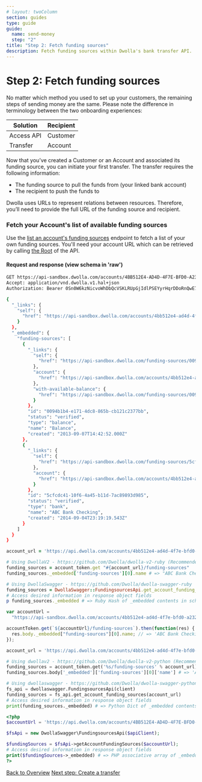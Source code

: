 ```yaml
---
# layout: twoColumn
section: guides
type: guide
guide:
  name: send-money
  step: "2"
title: "Step 2: Fetch funding sources"
description: Fetch funding sources within Dwolla's bank transfer API.
---
```


# Step 2: Fetch funding sources

No matter which method you used to set up your customers, the remaining steps of sending money are the same. Please note the difference in terminology between the two onboarding experiences:

| Solution   | Recipient |
| ---------- | --------- |
| Access API | Customer  |
| Transfer   | Account   |

Now that you’ve created a Customer or an Account and associated its funding source, you can initiate your first transfer. The transfer requires the following information:

- The funding source to pull the funds from (your linked bank account)
- The recipient to push the funds to

Dwolla uses URLs to represent relations between resources. Therefore, you’ll need to provide the full URL of the funding source and recipient.

### Fetch your Account's list of available funding sources

Use the [list an account's funding sources](https://docsv2.dwolla.com/#list-funding-sources-for-an-account) endpoint to fetch a list of your own funding sources. You'll need your account URL which can be retrieved by calling [the Root](https://docsv2.dwolla.com/#root) of the API.

#### Request and response (view schema in 'raw')

```bash
GET https://api-sandbox.dwolla.com/accounts/4BB512E4-AD4D-4F7E-BFD0-A232007F21A1/funding-sources
Accept: application/vnd.dwolla.v1.hal+json
Authorization: Bearer 0Sn0W6kzNicvoWhDbQcVSKLRUpGjIdlPSEYyrHqrDDoRnQwE7Q

{
  "_links": {
    "self": {
      "href": "https://api-sandbox.dwolla.com/accounts/4bb512e4-ad4d-4f7e-bfd0-a232007f21a1/funding-sources"
    }
  },
  "_embedded": {
    "funding-sources": [
      {
        "_links": {
          "self": {
            "href": "https://api-sandbox.dwolla.com/funding-sources/0094b1b4-e171-4dc8-865b-cb121c2377bb"
          },
          "account": {
            "href": "https://api-sandbox.dwolla.com/accounts/4bb512e4-ad4d-4f7e-bfd0-a232007f21a1"
          },
          "with-available-balance": {
            "href": "https://api-sandbox.dwolla.com/funding-sources/0094b1b4-e171-4dc8-865b-cb121c2377bb"
          }
        },
        "id": "0094b1b4-e171-4dc8-865b-cb121c2377bb",
        "status": "verified",
        "type": "balance",
        "name": "Balance",
        "created": "2013-09-07T14:42:52.000Z"
      },
      {
        "_links": {
          "self": {
            "href": "https://api-sandbox.dwolla.com/funding-sources/5cfcdc41-10f6-4a45-b11d-7ac89893d985"
          },
          "account": {
            "href": "https://api-sandbox.dwolla.com/accounts/4bb512e4-ad4d-4f7e-bfd0-a232007f21a1"
          }
        },
        "id": "5cfcdc41-10f6-4a45-b11d-7ac89893d985",
        "status": "verified",
        "type": "bank",
        "name": "ABC Bank Checking",
        "created": "2014-09-04T23:19:19.543Z"
      }
    ]
  }
}
```

```ruby
account_url = 'https://api.dwolla.com/accounts/4bb512e4-ad4d-4f7e-bfd0-a232007f21a1'

# Using DwollaV2 - https://github.com/Dwolla/dwolla-v2-ruby (Recommended)
funding_sources = account_token.get "#{account_url}/funding-sources"
funding_sources._embedded['funding-sources'][0].name # => "ABC Bank Checking"

# Using DwollaSwagger - https://github.com/Dwolla/dwolla-swagger-ruby
funding_sources = DwollaSwagger::FundingsourcesApi.get_account_funding_sources(account_url)
# Access desired information in response object fields
p funding_sources._embedded # => Ruby Hash of _embedded contents in schema
```

```javascript
var accountUrl =
  "https://api-sandbox.dwolla.com/accounts/4bb512e4-ad4d-4f7e-bfd0-a232007f21a1";

accountToken.get(`${accountUrl}/funding-sources`).then(function(res) {
  res.body._embedded["funding-sources"][0].name; // => 'ABC Bank Checking'
});
```

```python
account_url = 'https://api.dwolla.com/accounts/4bb512e4-ad4d-4f7e-bfd0-a232007f21a1'

# Using dwollav2 - https://github.com/Dwolla/dwolla-v2-python (Recommended)
funding_sources = account_token.get('%s/funding-sources' % account_url)
funding_sources.body['_embedded']['funding-sources'][0]['name'] # => 'ABC Bank Checking'

# Using dwollaswagger - https://github.com/Dwolla/dwolla-swagger-python
fs_api = dwollaswagger.FundingsourcesApi(client)
funding_sources = fs_api.get_account_funding_sources(account_url)
# Access desired information in response object fields
print(funding_sources._embedded) # => Python Dict of _embedded contents in schema
```

```php
<?php
$accountUrl = 'https://api.dwolla.com/accounts/4BB512E4-AD4D-4F7E-BFD0-A232007F21A1';

$fsApi = new DwollaSwagger\FundingsourcesApi($apiClient);

$fundingSources = $fsApi->getAccountFundingSources($accountUrl);
# Access desired information in response object fields
print($fundingSources->_embedded) # => PHP associative array of _embedded contents in schema
?>
```

<nav className="pager-nav">
  <a href="./">Back to Overview</a>
  <a href="create-transfer.html">Next step: Create a transfer</a>
</nav>
